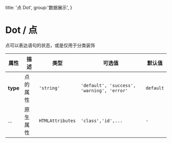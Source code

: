   title: '点 Dot',
  group:'数据展示',
}

# Dot / 点

点可以表达语句的状态，或是仅用于分类装饰

<fect-CodeShow title="默认的" name="ex-dot-default" />

<fect-CodeShow title="基础的" desc="dot支持插槽" name="ex-dot-base" />

<fect-Attributes>

<fect-AttributesTitle title="Dot Props" />

| 属性     | 描述     | 类型             | 可选值                                     | 默认值    |
| -------- | -------- | ---------------- | ------------------------------------------ | --------- |
| **type** | 点的属性 | `'string'`       | `'default', 'success', 'warning', 'error'` | `default` |
| ...      | 原生属性 | `HTMLAttributes` | `'class','id',...`                         | `-`       |

</fect-Attributes>
